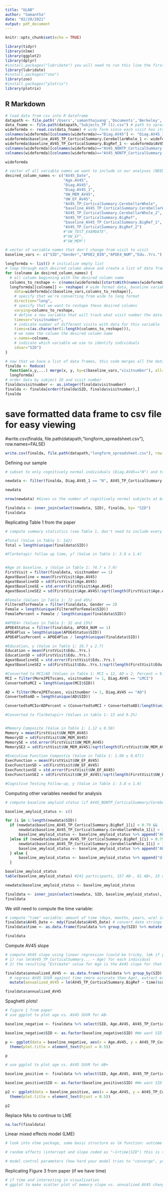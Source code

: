 ```yaml
---
title: "ULAB"
author: "Samantha"
date: "02/28/2021"
output: pdf_document
---
```


```r
knitr::opts_chunk$set(echo = TRUE)
```

```r
library(tidyr)
library(nlme)
library(ggplot2)
library(dplyr)
#install.packages("lubridate") you will need to run this line the first time you use a package, comment it out after.
library(lubridate)
#install.packages("zoo")
library(zoo)
#install.packages("plotrix")
library(plotrix)
```

## R Markdown

```r
# load data from csv into R dataframe
datapath <- file.path('/Users','samanthajuang','Documents','Berkeley','Psych 199') # point to directory with data file (NEED TO CHANGE)
data_fname <- file.path(datapath,"Subjects_TP (1).csv") # path to spreadsheet
wideformda <- read.csv(data_fname) # wide form since each visit has its own column, one row per individual
colnames(wideformda)[colnames(wideformda)=="Diag.AV45"] <- "Diag.AV45_1" # rename one annoying column
wideformda$baseline_AV45_TP_CorticalSummary.CerebellarWhole_1 <- wideformda$AV45_NONTP_CorticalSummary.CerebellarWhole_1
wideformda$baseline_AV45_TP_CorticalSummary.BigRef_1 <- wideformda$AV45_NONTP_CorticalSummary.BigRef_1
colnames(wideformda)[colnames(wideformda)=="AV45_NONTP_CorticalSummary.CerebellarWhole_1"] <- "AV45_TP_CorticalSummary.CerebellarWhole_1"
colnames(wideformda)[colnames(wideformda)=="AV45_NONTP_CorticalSummary.BigRef_1"] <- "AV45_TP_CorticalSummary.BigRef_1"

wideformda
```


```r
# vector of all variable names we want to include in our analyses (NEED TO ADD COLUMNS)
desired_column_names <- c("AV45_Date",
                          "Age.AV45",
                          "Diag.AV45",
                          "Diag.AV45_1",
                          "UW_MEM_AV45",
                          "UW_EF_AV45",
                          "AV45_TP_CorticalSummary.CerebellarWhole",
                          "baseline_AV45_TP_CorticalSummary.CerebellarWhole_1",
                          "AV45_TP_CorticalSummary.CerebellarWhole_2",
                          "AV45_TP_CorticalSummary.BigRef",
                          "baseline_AV45_TP_CorticalSummary.BigRef_1",
                          "AV45_TP_CorticalSummary.BigRef_2")
                          #"UW_TEST_EXAMDATE",
                          #"UW_EF",
                          #"UW_MEM")

# vector of variable names that don't change from visit to visit
baseline_vars <- c("SID","Gender","APOE2_BIN","APOE4_NUM","Edu..Yrs.")
```

```r
longformda <- list() # initialize empty list
# loop through each desired column above and create a list of data frames in long format with only the baseline variables and data from each visit for that column
for (colname in desired_column_names) {
  # all column beginning with the desired column name
  columns_to_reshape <- c(names(wideformda)[startsWith(names(wideformda), colname)])
  longformda[[colname]] <- reshape( # wide format data, baseline variables and desired columns only  
    data=wideformda[c(baseline_vars,columns_to_reshape)],
    # specify that we're converting from wide to long format
    direction="long",
    # specify that we want to reshape these desired columns
    varying=columns_to_reshape,
    # define a new variable that will track what visit number the data comes from
    timevar="visitnumber",
    # indicate number of different visits with data for this variable
    times=c(as.character(1:length(columns_to_reshape))),
    # we name the column the desired column name
    v.names=colname,
    # indicate which variable we use to identify individuals
    idvar="SID")
}
```

```r
# now that we have a list of data frames, this code merges all the data frames together in a compact way
finalda <- Reduce(
  function(x,y,...) merge(x, y, by=c(baseline_vars,"visitnumber"), all=TRUE), # merge "by" all the baseline variables and visit number
  longformda)
# order data by subject ID and visit number
finalda$visitnumber <- as.integer(finalda$visitnumber)
finalda <- finalda[order(finalda$SID, finalda$visitnumber),]
finalda
```

# save formatted data frame to csv file for easy viewing
#write.csv(finalda, file.path(datapath,"longform_spreadsheet.csv"), row.names=FALSE)

```r
write.csv(finalda, file.path(datapath,"longform_spreadsheet.csv"), row.names=FALSE)
```


Defining our sample
```r
# subset to only cognitively normal individuals (Diag.AV45=="N") and to only individuals with 2+ PET scans (if AV45_TP_CorticalSummary/CerebellarWhole_2 is NA, remove)

newdata <- filter(finalda, Diag.AV45_1 == "N", AV45_TP_CorticalSummary.BigRef_2 != "NA", AV45_TP_CorticalSummary.CerebellarWhole_2 != "NA") 

newdata

nrow(newdata) #Gives us the number of cognitively normal subjects at baseline scan 241

finaldata <- inner_join(select(newdata, SID), finalda, by= "SID")
finaldata

```

Replicating Table 1 from the paper
```r
# compute summary statistics (see Table 1, don't need to include every single variable)

#Total (Value in Table 1: 142)
Total = length(unique(finaldata$SID))

#Florbetapir follow up time, y? (Value in Table 1: 3.9 ± 1.4)


#Age at baseline, y (Value in Table 1: 74.7 ± 7.0)
FirstVisit = filter(finaldata, visitnumber == 1)
AgeatBaseline = mean(FirstVisit$Age.AV45)
AgeatBaselineSD = sd(FirstVisit$Age.AV45)
AgeatBaselineSE = std.error(FirstVisit$Age.AV45)
AgeatBaselineSE2 = sd(FirstVisit$Age.AV45)/sqrt(length(FirstVisit$Age.AV45))

#Female (Values in Table 1: 72 and 45%)
FilteredforFemale = filter(finaldata, Gender == 2)
Female = length(unique(FilteredforFemale$SID))
FemalePercent = Female / length(unique(finaldata$SID))

#APOE4+ (Values in Table 1: 32 and 15%)
APOE4Status = filter(finaldata, APOE4_NUM == 1)
APOE4Plus = length(unique(APOE4Status$SID))
APOE4PlusPercent = APOE4Plus / length(unique(finaldata$SID))

#Education, y (Value in Table 1: 16.7 ± 2.7)
Education = mean(FirstVisit$Edu..Yrs.)
EducationSD = sd(FirstVisit$Edu..Yrs.)
AgeatBaselineSE = std.error(FirstVisit$Edu..Yrs.)
AgeatBaselineSE2 = sd(FirstVisit$Edu..Yrs.)/sqrt(length(FirstVisit$Edu..Yrs.))

#Converted to MCI/AD (Values in Table 1: MCI = 12, AD = 2, Percent = 9.9%)
MCI = filter(More2PETscans, visitnumber != 1, Diag.AV45 == "LMCI")
ConvertedtoMCI = length(unique(MCI$SID))

AD = filter(More2PETscans, visitnumber != 1, Diag.AV45 == "AD")
ConvertedtoAD = length(unique(AD$SID))

ConvertedtoMCIorADPercent = (ConvertedtoMCI + ConvertedtoAD)/length(unique(finaldata$SID))

#Converted to florbetapir+ (Values in table 1: 13 and 9.2%)


#Memory Composite (Value in Table 1: 1.12 ± 0.58)
Memory = mean(FirstVisit$UW_MEM_AV45)
MemorySD = sd(FirstVisit$UW_MEM_AV45)
MemorySE = std.error(FirstVisit$UW_MEM_AV45)
MemorySE2 = sd(FirstVisit$UW_MEM_AV45)/sqrt(length(FirstVisit$UW_MEM_AV45))

#Executive Function Compostie (Value in Table 1: 1.00 ± 0.67))
ExecFunction = mean(FirstVisit$UW_EF_AV45)
ExecFunctionSD = sd(FirstVisit$UW_EF_AV45)
ExecFunctionSE = std.error(FirstVisit$UW_EF_AV45)
ExecFunctionSE2 = sd(FirstVisit$UW_EF_AV45)/sqrt(length(FirstVisit$UW_EF_AV45))

#Cognitive Testing Follow-up, y (Value in Table 1: 3.8 ± 1.0)

```


Computing other variables needed for analysis
```r
# compute baseline amyloid status (if AV45_NONTP_CorticalSummary/CerebellarWhole_1 > 1.11 (see paper), then AB+)

baseline_amyloid_status <- c()

for (i in 1:length(newdata$SID))
  if (newdata$baseline_AV45_TP_CorticalSummary.BigRef_1[i] < 0.79 &&
      newdata$baseline_AV45_TP_CorticalSummary.CerebellarWhole_1[i] < 1.11) {
      baseline_amyloid_status <- baseline_amyloid_status %>% append("AB-")
  }else if (newdata$baseline_AV45_TP_CorticalSummary.BigRef_1[i] > 0.79 &&
      newdata$baseline_AV45_TP_CorticalSummary.CerebellarWhole_1[i] > 1.11) {
      baseline_amyloid_status <- baseline_amyloid_status %>% append("AB+")
  } else {
      baseline_amyloid_status <- baseline_amyloid_status %>% append("discordant") 
  }

baseline_amyloid_status
table(baseline_amyloid_status) #241 participants, 157 AB-, 61 AB+, 23 discordant 

newdata$baseline_amyloid_status <- baseline_amyloid_status

finaldata <- inner_join(select(newdata, SID, baseline_amyloid_status), finalda, by= "SID")
finaldata

```

We still need to compute the time variable:
```r
# compute "time" variable: amount of time (days, months, years, w/e) in between AV45 scan and cognitive test (use dates of each from spreadsheet)
finaldata$AV45_Date <- mdy(finaldata$AV45_Date) # convert date strings to datetime using lubridate package
finaldata$time <- as.data.frame(finaldata %>% group_by(SID) %>% mutate(time = (AV45_Date - AV45_Date[1])/365))$time # create new variable "time" in years between first AV45 visit and current visit

finaldata
```


Compute AV45 slope
```r
# compute AV45 slope using linear regression (could be tricky, lmk if you need help:
# 1) run lm(AV45_TP_CorticalSummary... ~ Age) for each individual
# 2) the resulting "Estimate" value for Age is the AV45 slope for that individual

finaldata$annualized_AV45 <- as.data.frame(finaldata %>% group_by(SID) %>% # for each individual
  # regress AV45 SUVR against time (more accurate than Age), extract estimate for time (slope)
  mutate(annualized_AV45 = lm(AV45_TP_CorticalSummary.BigRef ~ time)$coefficients["time"]))$annualized_AV45

finaldata$annualized_AV45
```

Spaghetti plots!
```r
# figure 1 from paper
# use ggplot to plot age vs. AV45 SUVR for AB-

baseline_negative <- finaldata %>% select(SID, Age.AV45, AV45_TP_CorticalSummary.BigRef, baseline_amyloid_status) %>% filter(baseline_amyloid_status == "AB-") %>% na.omit

baseline_negative$SID <- as.factor(baseline_negative$SID) #We want SID to be categorical variable, otherwise R thinks it's a numerical value and will assign colors based on gradient

p <- ggplot(data = baseline_negative, aes(x = Age.AV45, y = AV45_TP_CorticalSummary.BigRef, group = SID)) +geom_point(aes(color = SID)) + geom_line(aes(color = SID)) + geom_hline(yintercept = 0.79, linetype = "dotted") + theme(legend.position = "none") +xlim(50, 100)+ylim(0.65, 0.95) + ggtitle("Baseline Negative") + labs(y="Florbetapir SUVR", x = "Age (years)")+
  theme(plot.title = element_text(hjust = 0.5))

p

# use ggplot to plot age vs. AV45 SUVR for AB+

baseline_positive <- finaldata %>% select(SID, Age.AV45, AV45_TP_CorticalSummary.BigRef, baseline_amyloid_status) %>% filter(baseline_amyloid_status == "AB+") %>% na.omit

baseline_positive$SID <- as.factor(baseline_positive$SID) #We want SID to be categorical variable, otherwise R thinks it's a numerical value and will assign colors based on gradient

p2 <- ggplot(data = baseline_positive, aes(x = Age.AV45, y = AV45_TP_CorticalSummary.BigRef, group = SID)) +geom_point(aes(color = SID)) + geom_line(aes(color = SID)) + geom_hline(yintercept = 0.79, linetype = "dotted") + theme(legend.position = "none") +xlim(50, 100)+ylim(0.70, 1.25) + ggtitle("Baseline Positive") + labs(y="Florbetapir SUVR", x = "Age (years)")+
  theme(plot.title = element_text(hjust = 0.5))

p2

```

Replace NAs to continue to LME
```r
na.locf(finaldata)
```

Linear mixed effects model (LME)

```r
# look into nlme package, same basic structure as lm function: outcome ~ independent variables, also need to define:

# random effects (intercept and slope coded as "~1+time|SID") this is treating time as a variable so we can how the change in time relates to changes in time and amyloid, interaction between time and amyloid and how that affects cognition 

# model control parameters (how hard your model tries to "converge", you can google this if interested but I would use these very liberal parameters: control = lmeControl(opt="optim",maxIter=100,msMaxIter=100,niterEM=50,msMaxEval=400))
```

Replicating Figure 3 from paper (if we have time)

```r
# if time and interesting in visualization
# ggplot to make scatter plot of memory slope vs. annualized AV45 change, fit with geom_smooth(method='lm')
```


